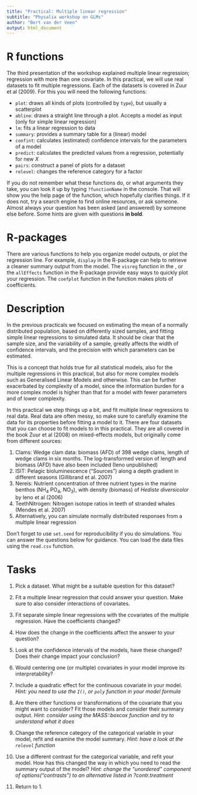 ```yaml
---
title: "Practical: Multiple linear regression"
subtitle: "Physalia workshop on GLMs"
author: "Bert van der Veen"
output: html_document
---
```


# R functions

The third presentation of the workshop explained multiple linear regression; regression with more than one covariate. In this practical, we will use real datasets to fit multiple regressions. Each of the datasets is covered in Zuur et al (2009). For this you will need the following functions:

- `plot`: draws all kinds of plots (controlled by `type`), but usually a scatterplot
- `abline`: draws a straight line through a plot. Accepts a model as input (only for simple linear regression)
- `lm`: fits a linear regression to data
- `summary`: provides a summary table for a (linear) model
- `confint`: calculates (estimated) confidence intervals for the parameters of a model
- `predict`: calculates the predicted values from a regression, potentially for new $X$
- `pairs`: construct a panel of plots for a dataset
- `relevel`: changes the reference category for a factor

If you do not remember what these functions do, or what arguments they take, you can look it up by typing `?functionName` in the console. That will show you the help page of the function, which hopefully clarifies things. If it does not, try a search engine to find online resources, or ask someone. Almost always your question has been asked (and answered) by someone else before. Some hints are given with questions **in bold**.

# R-packages

There are various functions to help you organize model outputs, or plot the regression line. For example, `display` in the \texttt{arm} R-package can help to retrieve a cleaner summary output from the model. The `visreg` function in the \texttt{visreg}, or the `allEffects` function in the \texttt{effects} R-package provide easy ways to quickly plot your regression. The `coefplot` function in the \texttt{arm} function makes plots of coefficients.

# Description

In the previous practicals we focused on estimating the mean of a normally distributed population, based on differently sized samples, and fitting simple linear regressions to simulated data. It should be clear that the sample size, and the variability of a sample, greatly affects the width of confidence intervals, and the precision with which parameters can be estimated.

This is a concept that holds true for all statistical models, also for the multiple regressions in this practical, but also for more complex models such as Generalised Linear Models and otherwise. This can be further exacerbated by complexity of a model, since the information burden for a more complex model is higher than that for a model with fewer parameters and of lower complexity.

In this practical we step things up a bit, and fit multiple linear regressions to real data. Real data are often messy, so make sure to carefully examine the data for its properties before fitting a model to it. There are four datasets that you can choose to fit models to in this practical. They are all covered in the book Zuur et al (2008) on mixed-effects models, but originally come from different sources:

1. Clams: Wedge clam data: biomass (AFD) of 398 wedge clams, length of wedge clams in six months. The log-transformed version of length and biomass (AFD) have also been included (Ieno unpublished)
2. ISIT: Pelagic bioluminescence ("Sources") along a depth gradient in different seasons (Gillibrand et al. 2007)
3. Nereis: Nutrient concentration of three nutrient types in the marine benthos ($\text{NH}_4$ $\text{PO}_4$, $\text{NO}_3$), with density (biomass) of *Hediste diversicolor* by Ieno et al (2006)
4. TeethNitrogen: Nitrogen isotope ratios in teeth of stranded whales (Mendes et al. 2007)
5. Alternatively, you can simulate normally distributed responses from a multiple linear regression

Don't forget to use `set.seed` for reproducibility if you do simulations. You can answer the questions below for guidance. You can load the data files using the `read.csv` function.

# Tasks

1. Pick a dataset. What might be a suitable question for this dataset?

2. Fit a multiple linear regression that could answer your question. Make sure to also consider interactions of covariates.

3. Fit separate simple linear regressions with the covariates of the multiple regression. Have the coefficients changed?

4. How does the change in the coefficients affect the answer to your question?

5. Look at the confidence intervals of the models, have these changed? Does their change impact your conclusion?

6. Would centering one (or multiple) covariates in your model improve its interpretability?

7. Include a quadratic effect for the continuous covariate in your model. *Hint: you need to use the `I()`, or `poly` function in your model formula*

8. Are there other functions or transformations of the covariate that you might want to consider? Fit those models and consider their summary output. *Hint: consider using the MASS::boxcox function and try to understand what it does*

9. Change the reference category of the categorical variable in your model, refit and examine the model summary. *Hint: have a look at the `relevel` function*

10. Use a different contrast for the categorical variable, and refit your model. How has this changed the way in which you need to read the summary output of the model? *Hint: change the "unordered" component of options("contrasts") to an alternative listed in ?contr.treatment*

11. Return to 1.



